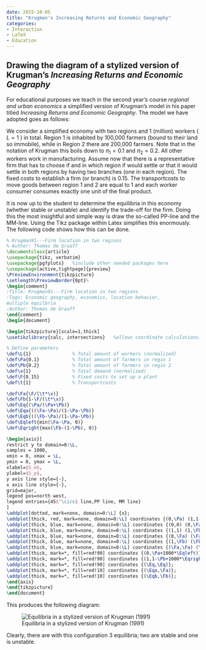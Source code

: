 ```yaml
---
date: 2015-10-05
title: "Krugman's Increasing Returns and Economic Geography"
categories:
- Interaction
- LaTeX
- Education
---
```


## Drawing the diagram of a stylized version of Krugman's *Increasing Returns and Economic Geography*

For educational purposes we teach in the second year's course *regional and urban economics* a simplified version of Krugman's model in his paper titled  *Increasing Returns and Economic Geography*. The model we have adopted goes as follows:

We consider a simplified economy with two regions and 1 (million) workers ( $L=1$ ) in total. Region 1 is inhabited by 100,000 farmers (bound to their land so immobile), while in Region 2 there are 200,000 farmers. Note that in the notation of Krugman this boils down to $\pi_1 = 0.1$ and $\pi_2 = 0.2$. All other workers work in manufacturing. Assume now that there is a representative firm that has to choose if and in which region if would settle or that it would settle in both regions by having two branches (one in each region). The fixed costs to establish a firm (or branch) is 0.15. The transportcosts to move goods between region 1 and 2 are equal to 1 and each worker consumer consumes exactly one unit of the final product.

It is now up to the student to determine the equilibria in this economy (whether stable or unstable) and identify the trade-off for the firm. Doing this the most insightful and simple way is draw the so-called PP-line and the MM-line. Using the Tikz package within Latex simplifies this enormously. The following code shows how this can be done. 

```tex
% Krugman91---Firm location in two regions 
% Author: Thomas de Graaff
\documentclass{article}
\usepackage{tikz, verbatim}
\usepackage{pgfplots}   %include other needed packages here
\usepackage[active,tightpage]{preview}
\PreviewEnvironment{tikzpicture}
\setlength\PreviewBorder{0pt}%
\begin{comment}
:Title: Krugman91---Firm location in two regions 
:Tags: Economic geography, economics, location behavior, 
multiple equilbria
:Author: Thomas de Graaff
\end{comment}
\begin{document}

\begin{tikzpicture}[scale=1,thick]
\usetikzlibrary{calc, intersections}   %allows coordinate calculations.

% Define parameters
\def\L{1} 				% Total amount of workers (normalized)
\def\Pa{0.1}			% Total amount of farmers in regio 1
\def\Pb{0.2}			% Total amount of farmers in regio 2
\def\x{1} 				% Total demand (normalized)
\def\F{0.15} 			% Fixed costs to set up a plant
\def\t{1}				% Transportcosts

\def\Fa{\F/(\t*\x)}
\def\Fb{1-\F/(\t*\x)}
\def\Eq{(\Pa/(\Pa+\Pb)}
\def\Eqa{((\Fa-\Pa)/(1-\Pa-\Pb)}
\def\Eqb{((\Fb-\Pa)/(1-\Pa-\Pb)}
\def\Eqleft{min(\Fa-\Pa, 0)}
\def\Eqright{max(\Fb-(1-\Pb), 0)}

\begin{axis}[
restrict y to domain=0:\L,
samples = 1000,     		
xmin = 0, xmax = \L,
ymin = 0, ymax = \L,
xlabel=$S_m$,
ylabel=$S_p$,
y axis line style={-}, 
x axis line style={-},
grid=major,
legend pos=north west,
legend entries={45$^\circ$ line,PP line, MM line}
]
\addplot[dotted, mark=none, domain=0:\L] {x};
\addplot[thick, red, mark=none, domain=0:\L] coordinates {(0,\Pa) (1,1-\Pb)};
\addplot[thick, blue, mark=none, domain=0:\L] coordinates {(0,0) (0,\Fa)};			
\addplot[thick, blue, mark=none, domain=0:\L] coordinates {(1,1) (1,\Fb)};
\addplot[thick, blue, mark=none, domain=0:\L] coordinates {(0,\Fa) (\Fa,\Fa)};			
\addplot[thick, blue, mark=none, domain=0:\L] coordinates {(1,\Fb) (\Fb,\Fb)};
\addplot[thick, blue, mark=none, domain=0:\L] coordinates {(\Fa,\Fa) (\Fb,\Fb)};
\addplot[thick, mark=*, fill=red!90] coordinates {(0,\Pa+1000*\Eqleft)};			
\addplot[thick, mark=*, fill=red!90] coordinates {(1,1-\Pb+1000*\Eqright)}; 
\addplot[thick, mark=*, fill=red!90] coordinates {(\Eq,\Eq)};
\addplot[thick, mark=*, fill=red!10] coordinates {(\Eqa,\Fa)}; 			 	
\addplot[thick, mark=*, fill=red!10] coordinates {(\Eqb,\Fb)}; 			
\end{axis}
\end{tikzpicture}
\end{document}
```

This produces the following diagram:

![Equilibria in a stylized version of Krugman (1991)](featured.png)

Clearly, there are with this configuration 3 equilibria; two are stable and one is unstable.
